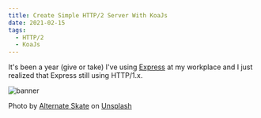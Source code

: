 ```yaml
---
title: Create Simple HTTP/2 Server With KoaJs
date: 2021-02-15
tags:
  - HTTP/2
  - KoaJs
---
```



It's been a year (give or take) I've using [Express](https://expressjs.com) at my workplace and I just realized that Express still using HTTP/1.x.

![banner](./banner.jpg)
<Figcaption><span>Photo by <a href="https://unsplash.com/@alternateskate?utm_source=unsplash&amp;utm_medium=referral&amp;utm_content=creditCopyText">Alternate Skate</a> on <a href="https://unsplash.com/?utm_source=unsplash&amp;utm_medium=referral&amp;utm_content=creditCopyText">Unsplash</a></span></Figcaption>
